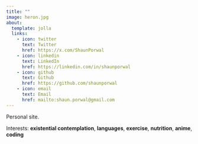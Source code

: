 ```yaml
---
title: ""
image: heron.jpg
about:
  template: jolla
  links:
    - icon: twitter
      text: Twitter
      href: https://x.com/ShaunPorwal
    - icon: linkedin
      text: LinkedIn
      href: https://linkedin.com/in/shaunporwal
    - icon: github
      text: Github
      href: https://github.com/shaunporwal
    - icon: email
      text: Email
      href: mailto:shaun.porwal@gmail.com
---
```


Personal site.

Interests: **existential contemplation**, **languages**, **exercise**, **nutrition**, **anime**, **coding**